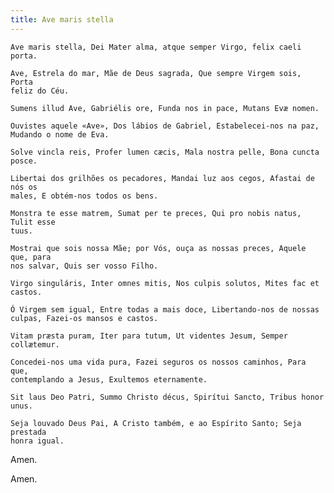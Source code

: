 ```yaml
---
title: Ave maris stella
---
```


<div class="side-by-side not-content">

    Ave maris stella, Dei Mater alma, atque semper Virgo, felix caeli porta.

    Ave, Estrela do mar, Mãe de Deus sagrada, Que sempre Virgem sois, Porta
    feliz do Céu.

    Sumens illud Ave, Gabriélis ore, Funda nos in pace, Mutans Evæ nomen.

    Ouvistes aquele «Ave», Dos lábios de Gabriel, Estabelecei-nos na paz,
    Mudando o nome de Eva.

    Solve vincla reis, Profer lumen cæcis, Mala nostra pelle, Bona cuncta posce.

    Libertai dos grilhões os pecadores, Mandai luz aos cegos, Afastai de nós os
    males, E obtém-nos todos os bens.

    Monstra te esse matrem, Sumat per te preces, Qui pro nobis natus, Tulit esse
    tuus.

    Mostrai que sois nossa Mãe; por Vós, ouça as nossas preces, Aquele que, para
    nos salvar, Quis ser vosso Filho.

    Virgo singuláris, Inter omnes mitis, Nos culpis solutos, Mites fac et
    castos.

    Ó Virgem sem igual, Entre todas a mais doce, Libertando-nos de nossas
    culpas, Fazei-os mansos e castos.

    Vitam præsta puram, Iter para tutum, Ut videntes Jesum, Semper collætemur.

    Concedei-nos uma vida pura, Fazei seguros os nossos caminhos, Para que,
    contemplando a Jesus, Exultemos eternamente.

    Sit laus Deo Patri, Summo Christo décus, Spirítui Sancto, Tribus honor unus.

    Seja louvado Deus Pai, A Cristo também, e ao Espírito Santo; Seja prestada
    honra igual.

Amen.</span>

Amen.

</div>
